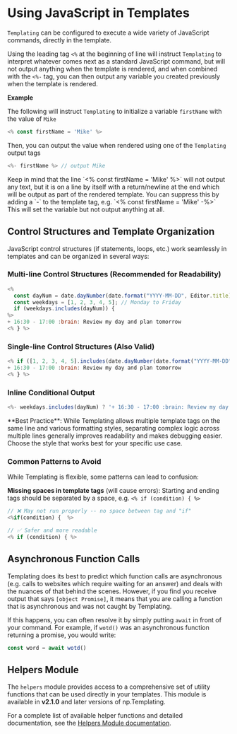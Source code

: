 
# Using JavaScript in Templates

`Templating` can be configured to execute a wide variety of JavaScript commands, directly in the template.

Using the leading tag `<%` at the beginning of line will instruct `Templating` to interpret whatever comes next as a standard JavaScript command, but will not output anything when the template is rendered, and when combined with the `<%-` tag, you can then output any variable you created previously when the template is rendered.

**Example**

The following will instruct `Templating` to initialize a variable `firstName` with the value of `Mike`

```javascript
<% const firstName = 'Mike' %>
```

Then, you can output the value when rendered using one of the `Templating` output tags

```javascript
<%- firstName %> // output Mike
```

<Callout type="info">
Keep in mind that the line `<% const firstName = 'Mike' %>` will not output any text, but it is on a line by itself with a return/newline at the end which will be output as part of the rendered template. You can suppress this by adding a `-` to the template tag, e.g. `<% const firstName = 'Mike' -%>` This will set the variable but not output anything at all.
</Callout> 

## Control Structures and Template Organization

JavaScript control structures (if statements, loops, etc.) work seamlessly in templates and can be organized in several ways:

### Multi-line Control Structures (Recommended for Readability)

```javascript
<%
  const dayNum = date.dayNumber(date.format("YYYY-MM-DD", Editor.title));
  const weekdays = [1, 2, 3, 4, 5]; // Monday to Friday
  if (weekdays.includes(dayNum)) {
%>
+ 16:30 - 17:00 :brain: Review my day and plan tomorrow
<% } %>
```

### Single-line Control Structures (Also Valid)

```javascript
<% if ([1, 2, 3, 4, 5].includes(date.dayNumber(date.format("YYYY-MM-DD", Editor.title)))) { %>
+ 16:30 - 17:00 :brain: Review my day and plan tomorrow
<% } %>
```

### Inline Conditional Output

```javascript
<%- weekdays.includes(dayNum) ? '+ 16:30 - 17:00 :brain: Review my day and plan tomorrow' : '' %>
```

<Callout type="info">
**Best Practice**: While Templating allows multiple template tags on the same line and various formatting styles, separating complex logic across multiple lines generally improves readability and makes debugging easier. Choose the style that works best for your specific use case.
</Callout>

### Common Patterns to Avoid

While Templating is flexible, some patterns can lead to confusion:

**Missing spaces in template tags** (will cause errors):
Starting and ending tags should be separated by a space, e.g. `<% if (condition) { %>`
```javascript
// ❌ May not run properly -- no space between tag and "if"
<%if(condition) {  %>

// ✅ Safer and more readable
<% if (condition) { %>
```

## Asynchronous Function Calls

Templating does its best to predict which function calls are asynchronous (e.g. calls to websites which require waiting for an answer) and deals with the nuances of that behind the scenes. However, if you find you receive output that says `[object Promise]`, it means that you are calling a function that is asynchronous and was not caught by Templating. 

If this happens, you can often resolve it by simply putting `await` in front of your command. For example, if `wotd()` was an asynchronous function returning a promise, you would write:

```javascript
const word = await wotd()
``` 

## Helpers Module

The `helpers` module provides access to a comprehensive set of utility functions that can be used directly in your templates. This module is available in **v2.1.0** and later versions of np.Templating.

For a complete list of available helper functions and detailed documentation, see the [Helpers Module documentation](/built-in-modules/templating-modules-helpers). 